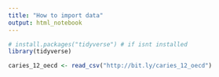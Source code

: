 ```yaml
---
title: "How to import data"
output: html_notebook
---
```




```r
# install.packages("tidyverse") # if isnt installed
library(tidyverse)
```

```r
caries_12_oecd <- read_csv("http://bit.ly/caries_12_oecd")
```


